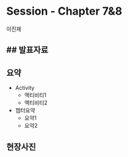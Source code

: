 # Session - Chapter 7&8
이진재

## 발표자료
-

## 요약
- Activity
    - 액티비티1
    - 액티비티2
- 챕터요약
    - 요약1
    - 요약2

## 현장사진


